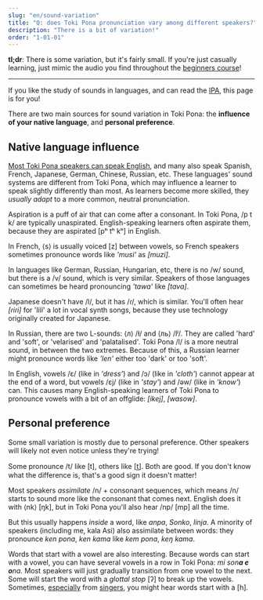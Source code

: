 ```yaml
---
slug: "en/sound-variation"
title: "Q: does Toki Pona pronunciation vary among different speakers?"
description: "There is a bit of variation!"
order: "1-01-01"
---
```



**tl;dr**: There is some variation, but it's fairly small. If you're just casually learning, just mimic the audio you find throughout the [beginners course](en/01/)!

*** 

If you like the study of sounds in languages, and can read the [IPA](https://en.wikipedia.org/wiki/International_Phonetic_Alphabet), this page is for you!

There are two main sources for sound variation in Toki Pona: the **influence of your native language**, and **personal preference**.

## Native language influence

[Most Toki Pona speakers can speak English](https://tokiponacensus.github.io/results2022/#what-languages-do-tokiponists-know), and many also speak Spanish, French, Japanese, German, Chinese, Russian, etc. These languages' sound systems are different from Toki Pona, which may influence a learner to speak slightly differently than most. As learners become more skilled, they *usually adapt* to a more common, neutral pronunciation.

Aspiration is a puff of air that can come after a consonant. In Toki Pona, /p t k/ are typically unaspirated. English-speaking learners often aspirate them, because they are aspirated [pʰ tʰ kʰ] in English.

In French, ⟨s⟩ is usually voiced [z] between vowels, so French speakers sometimes pronounce words like *'musi'* as *[muzi]*.

In languages like German, Russian, Hungarian, etc, there is no /w/ sound, but there is a /v/ sound, which is very similar. Speakers of those languages can sometimes be heard pronouncing *'tawa'* like *[tava]*.

Japanese doesn't have /l/, but it has /ɾ/, which is similar. You'll often hear *[ɾiɾi]* for '*lili*' a lot in vocal synth songs, because they use technology originally created for Japanese.

In Russian, there are two L-sounds: ⟨л⟩ /ɫ/ and ⟨ль⟩ /lʲ/. They are called 'hard' and 'soft', or 'velarised' and 'palatalised'. Toki Pona /l/ is a more neutral sound, in between the two extremes. Because of this, a Russian learner might pronounce words like *'len'* either too 'dark' or too 'soft'.

In English, vowels /ɛ/ (like in *'dress'*) and /ɔ/ (like in *'cloth'*) cannot appear at the end of a word, but vowels /ɛj/ (like in *'stay'*) and /əw/ (like in *'know'*) can. This causes many English-speaking learners of Toki Pona to pronounce vowels with a bit of an offglide: *[ikej]*, *[wasow]*.

## Personal preference

Some small variation is mostly due to personal preference. Other speakers will likely not even notice unless they're trying!

Some pronounce /t/ like [t], others like [t̪]. Both are good. If you don't know what the difference is, that's a good sign it doesn't matter!

Most speakers *assimilate* /n/ + consonant sequences, which means /n/ starts to sound more like the consonant that comes next. English does it with ⟨nk⟩ [ŋk], but in Toki Pona you'll also hear /np/ [mp] all the time.

But this usually happens *inside* a word, like *anpa*, *Sonko*, *linja*. A minority of speakers (including me, kala Asi) also assimilate between words: they pronounce *ken pona*, *ken kama* like *kem pona*, *keŋ kama*.

Words that start with a vowel are also interesting. Because words can start with a vowel, you can have several vowels in a row in Toki Pona: *mi son**a e o**na.* Most speakers will just gradually transition from one vowel to the next. Some will start the word with a *glottal stop* [ʔ] to break up the vowels. Sometimes, [especially](https://www.youtube.com/watch?v=FimMEOCRWUA) from [singers](https://www.youtube.com/watch?v=96PM_jUdS2M), you might hear words start with a [h].
